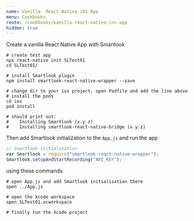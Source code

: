 ```yaml
---
name: Vanilla  React Native iOS App
menu: Cookbooks
route: /cookbooks/vanilla-react-native-ios-app
hidden: true
---
```



<TextBlock kind="title">Create a vanilla React Native App with Smartlook</TextBlock>

```shell
# create test app
npx react-native init SLTest01
cd SLTest01/

# install Smartlook plugin
npm install smartlook-react-native-wrapper --save

# change dir to your ios project, open Podfile and add the line above
# install the pods
cd ios
pod install

# should print out:
#    Installing Smartlook (x.y.z)
#    Installing smartlook-react-native-bridge (x.y.z)
```

Then add Smartlook initialization to the `App.js` and run the app
```js
// Smartlook initialization
var Smartlook = require("smartlook-react-native-wrapper"); 
Smartlook.setupAndStartRecording("API_KEY");
```

using these commands
```shell
# open App.js and add Smartlook initialisation there
open ../App.js

# open the Xcode workspace 
open SLTest01.xcworkspace

# finally run the Xcode project
```